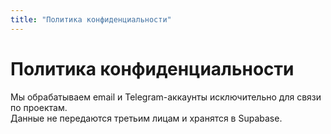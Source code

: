 ```yaml
---
title: "Политика конфиденциальности"
---
```


# Политика конфиденциальности

Мы обрабатываем email и Telegram-аккаунты исключительно для связи по проектам.  
Данные не передаются третьим лицам и хранятся в Supabase.  
